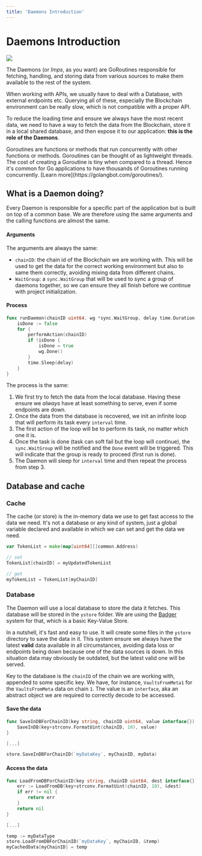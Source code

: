```yaml
---
title: 'Daemons Introduction'
---
```



# Daemons Introduction

![](https://i.imgur.com/LdIgFAf.png)

The Daemons (or _Imps_, as you want) are GoRoutines responsible for fetching, handling, and storing data from various sources to make them available to the rest of the system.  

When working with APIs, we usually have to deal with a Database, with external endpoints etc. Querying all of these, especially the Blockchain environment can be really slow, which is not compatible with a proper API.  

To reduce the loading time and ensure we always have the most recent data, we need to have a way to fetch the data from the Blockchain, store it in a local shared database, and then expose it to our application: **this is the role of the Daemons**.

<Callout type="info">
	Goroutines are functions or methods that run concurrently with other functions or methods. Goroutines can be thought of as lightweight threads. The cost of creating a Goroutine is tiny when compared to a thread. Hence it's common for Go applications to have thousands of Goroutines running concurrently. [Learn more](https://golangbot.com/goroutines/).
</Callout>

## What is a Daemon doing?
Every Daemon is responsible for a specific part of the application but is built on top of a common base. We are therefore using the same arguments and the calling functions are almost the same.  

#### Arguments
The arguments are always the same:
- `chainID`: the chain id of the Blockchain we are working with. This will be used to get the data for the correct working environment but also to same them correctly, avoiding mixing data from different chains.
- `WaitGroup`: a `sync.WaitGroup` that will be used to sync a group of daemons together, so we can ensure they all finish before we continue with project initialization.

#### Process
```go
func runDaemon(chainID uint64, wg *sync.WaitGroup, delay time.Duration, performAction func(chainID uint64)) {
	isDone := false
	for {
		performAction(chainID)
		if !isDone {
			isDone = true
			wg.Done()
		}
		time.Sleep(delay)
	}
}
```

The process is the same:
1. We first try to fetch the data from the local database. Having these ensure we *always* have at least something to serve, even if some endpoints are down.
2. Once the data from the database is recovered, we init an infinite loop that will perform its task every `interval` time.
3. The first action of the loop will be to perform its task, no matter which one it is.
4. Once the task is done (task can soft fail but the loop will continue), the `sync.WaitGroup` will be notified and the `Done` event will be triggered. This will indicate that the group is ready to proceed (first run is done).
5. The Daemon will sleep for `interval` time and then repeat the process from step 3.

## Database and cache
### Cache
The cache (or store) is the in-memory data we use to get fast access to the data we need. It's not a database or any kind of system, just a global variable declared and available in which we can set and get the data we need.
```go
var TokenList = make(map[uint64][]common.Address)

// set
TokenList[chainID] = myUpdatedTokenList

// get
myTokenList = TokenList[myChainID]
```


### Database
The Daemon will use a local database to store the data it fetches. This database will be stored in the `ystore` folder. We are using the [Badger](https://github.com/dgraph-io/badger) system for that, which is a basic Key-Value Store.  

In a nutshell, it's fast and easy to use. It will create some files in the `ystore` directory to save the data in it. This system ensure we always have the latest **valid** data available in all circumstances, avoiding data loss or endpoints being down because one of the data sources is down. In this situation data may obviously be outdated, but the latest valid one will be served.  

Key to the database is the `chainID` of the chain we are working with, appended to some specific key. We have, for instance, `VaultsFromMeta1` for the `VaultsFromMeta` data on chain `1`. The value is an `interface`, aka an abstract object we are required to correctly decode to be accessed.

#### Save the data
```go
func SaveInDBForChainID(key string, chainID uint64, value interface{}) {
	SaveInDB(key+strconv.FormatUint(chainID, 10), value)
}

[...]

store.SaveInDBForChainID(`myDataKey`, myChainID, myData)
```


#### Access the data
```go
func LoadFromDBForChainID(key string, chainID uint64, dest interface{}) error {
	err := LoadFromDB(key+strconv.FormatUint(chainID, 10), &dest)
	if err != nil {
		return err
	}
	return nil
}

[...]

temp := myDataType
store.LoadFromDBForChainID(`myDataKey`, myChainID, &temp)
myCachedData[myChainID] = temp
```
